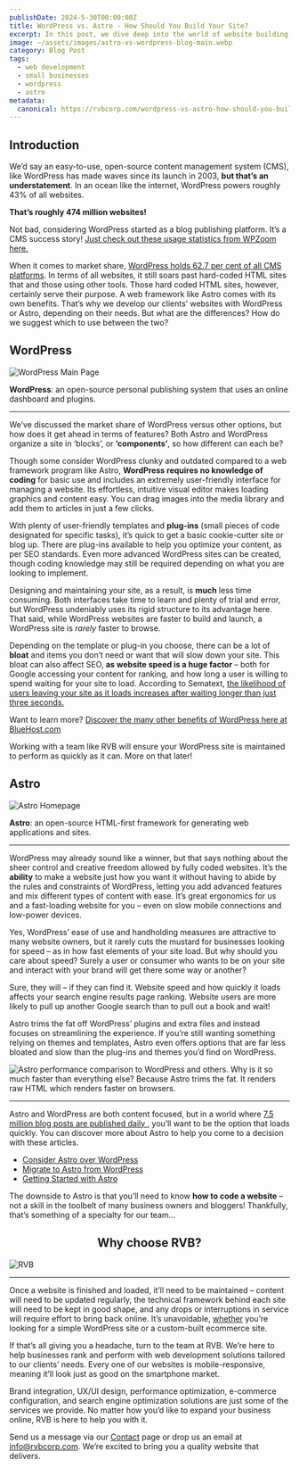 ```yaml
---
publishDate: 2024-5-30T00:00:00Z
title: WordPress vs. Astro - How Should You Build Your Site?
excerpt: In this post, we dive deep into the world of website building, comparing the tried-and-true WordPress with the sleek and powerful Astro. We’ll explore their features, discuss their pros and cons, and help you decide which platform will best serve your needs.
image: ~/assets/images/astro-vs-wordpress-blog-main.webp
category: Blog Post
tags:
  - web development
  - small businesses
  - wordpress
  - astro
metadata:
  canonical: https://rvbcorp.com/wordpress-vs-astro-how-should-you-build-your-site
---
```


## Introduction

We’d say an easy-to-use, open-source content management system (CMS), like WordPress has made waves since its launch in 2003, **but that’s an understatement**. In an ocean like the internet, WordPress powers roughly 43% of all websites.

**That’s roughly 474 million websites!** 

Not bad, considering WordPress started as a blog publishing platform. It’s a CMS success story! [Just check out these usage statistics from WPZoom here.](https://www.wpzoom.com/blog/wordpress-statistics/#:~:text=WordPress%20powers%2043.4%25%20of%20all,over%2030%2C000%20WordPress%20themes%20available)

When it comes to market share, [WordPress holds 62.7 per cent of all CMS platforms](https://w3techs.com/technologies/details/cm-wordpress). In terms of all websites, it still soars past hard-coded HTML sites that and those using other tools. Those hard coded HTML sites, however, certainly serve their purpose. A web framework like Astro comes with its own benefits. That’s why we develop our clients’ websites with WordPress or Astro, depending on their needs. But what are the differences? How do we suggest which to use between the two?

## WordPress

![WordPress Main Page](../../assets/images/wordpress-vs-astro-wordpress.webp)

**WordPress**: an open-source personal publishing system that uses an online dashboard and plugins.

---

We’ve discussed the market share of WordPress versus other options, but how does it get ahead in terms of features? Both Astro and WordPress organize a site in ‘blocks’, or **‘components’**, so how different can each be?

Though some consider WordPress clunky and outdated compared to a web framework program like Astro, **WordPress requires no knowledge of coding** for basic use and includes an extremely user-friendly interface for managing a website. 
Its effortless, intuitive visual editor makes loading graphics and content easy. You can drag images into the media library and add them to articles in just a few clicks.

With plenty of user-friendly templates and **plug-ins** (small pieces of code designated for specific tasks), it’s quick to get a basic cookie-cutter site or blog up. There are plug-ins available to help you optimize your content, as per SEO standards. Even more advanced WordPress sites can be created, though coding knowledge may still be required depending on what you are looking to implement.
  
Designing and maintaining your site, as a result, is **much** less time consuming. Both interfaces take time to learn and plenty of trial and error, but WordPress undeniably uses its rigid structure to its advantage here. That said, while WordPress websites are faster to build and launch, a WordPress site is *rarely* faster to browse. 

Depending on the template or plug-in you choose, there can be a lot of **bloat** and items you don’t need or want that will slow down your site. This bloat can also affect SEO, **as website speed is a huge factor** – both for Google accessing your content for ranking, and how long a user is willing to spend waiting for your site to load. According to Sematext, [the likelihood of users leaving your site as it loads increases after waiting longer than just three seconds.](https://sematext.com/glossary/page-load-time/#:~:text=What%20Is%20a%20Good%20Page,of%20visitors%20leaving%20your%20site.)

Want to learn more? [Discover the many other benefits of WordPress here at BlueHost.com](https://www.bluehost.com/blog/8-benefits-of-using-wordpress/?irpid=101&clickid=P61C101S570N0B5578A2D4499E0000V138&utm_campaign=dsa_blog_PPC&utm_source=googleads&utm_medium=genericsearch&channelid=P61C101S570N0B5578A2D4499E0000V113&gad_source=1&gclid=CjwKCAjw65-zBhBkEiwAjrqRMEYmYxz9oSv1ClVU7Cydy_2W8IHfVpeTgws8GNbnAGPfjxP2DrIUPBoC3MYQAvD_BwE&gclsrc=aw.ds)

Working with a team like RVB will ensure your WordPress site is maintained to perform as quickly as it can. More on that later!

## Astro

![Astro Homepage](../../assets/images/wordpress-vs-astro-blog-astro-homepage.webp)

**Astro**: an open-source HTML-first framework for generating web applications and sites.

---

WordPress may already sound like a winner, but that says nothing about the sheer control and creative freedom allowed by fully coded websites. It’s the **ability** to make a website just how you want it without having to abide by the rules and constraints of WordPress, letting you add advanced features and mix different types of content with ease. It’s great ergonomics for us and a fast-loading website for you – even on slow mobile connections and low-power devices.

Yes, WordPress’ ease of use and handholding measures are attractive to many website owners, but it rarely cuts the mustard for businesses looking for speed – as in how fast elements of your site load. But why should you care about speed? Surely a user or consumer who wants to be on your site and interact with your brand will get there some way or another? 

Sure, they will – if they can find it. Website speed and how quickly it loads affects your search engine results page ranking. Website users are more likely to pull up another Google search than to pull out a book and wait!

Astro trims the fat off WordPress’ plugins and extra files and instead focuses on streamlining the experience. If you’re still wanting something relying on themes and templates, Astro even offers options that are far less bloated and slow than the plug-ins and themes you’d find on WordPress.

![Astro performance comparison to WordPress and others.](../../assets/images/wordpress-vs-astro-blog-speed-comparison.webp)
Why is it so much faster than everything else? Because Astro trims the fat. It renders raw HTML which renders faster on browsers.

---

Astro and WordPress are both content focused, but in a world where [7.5 million blog posts are published daily ](https://masterblogging.com/blog-posts-published-per-day/#:~:text=1.,publish%20more%20posts%20than%20others), you’ll want to be the option that loads quickly. You can discover more about Astro to help you come to a decision with these articles.
- [Consider Astro over WordPress](https://andrewwalpole.com/blog/consider-astro-over-wordpress/)
- [Migrate to Astro from WordPress](https://docs.astro.build/en/guides/migrate-to-astro/from-wordpress)
- [Getting Started with Astro](https://semaphoreci.com/blog/astro-framework#:~:text=What%20is%20Astro%3F,composed%20of%20several%20independent%20components)

The downside to Astro is that you’ll need to know **how to code a website** – not a skill in the toolbelt of many business owners and bloggers! Thankfully, that’s something of a specialty for our team…

## <center>Why choose RVB?</center>

![RVB](../../assets/images/contact-us-hero-background.png)

---

Once a website is finished and loaded, it’ll need to be maintained – content will need to be updated regularly, the technical framework behind each site will need to be kept in good shape, and any drops or interruptions in service will require effort to bring back online. It’s unavoidable, <u>whether</u> you’re looking for a simple WordPress site or a custom-built ecommerce site.

If that’s all giving you a headache, turn to the team at RVB. We’re here to help businesses rank and perform with web development solutions tailored to our clients’ needs. Every one of our websites is mobile-responsive, meaning it’ll look just as good on the smartphone market.

Brand integration, UX/UI design, performance optimization, e-commerce configuration, and search engine optimization solutions are just some of the services we provide. No matter how you’d like to expand your business online, RVB is here to help you with it.

Send us a message via our [Contact](/contact#form) page or drop us an email at [info@rvbcorp.com](mailto:info@rvbcorp.com). We’re excited to bring you a quality website that delivers.
